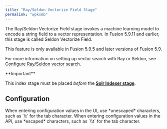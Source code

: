 ```yaml
---
title: "Ray/Seldon Vectorize Field Stage"
permalink: "wpkxmb"
---
```


The Ray/Seldon Vectorize Field stage invokes a machine learning model to encode a string field to a vector representation. In Fusion 5.9.11 and earlier, this stage is called Seldon Vectorize Field.

<Note>
This feature is only available in Fusion 5.9.5 and later versions of Fusion 5.9.
</Note>

For more information on setting up vector search with Ray or Seldon, see [Configure Ray/Seldon vector search](/how-to/p4g61s/configure-ray-seldon-vector-search).

<Tip>
**Important**


This index stage must be placed *before* the **[Solr Indexer stage](/fusion/5.9/227/solr-indexer-stage)**.
</Tip>


## Configuration

<Tip>
When entering configuration values in the UI, use *unescaped* characters, such as `\t` for the tab character. When entering configuration values in the API, use *escaped* characters, such as `\\t` for the tab character.
</Tip>


<SchemaParamFields schema={schema}/>
